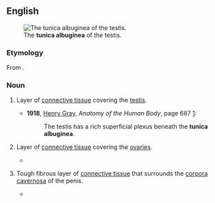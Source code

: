 ==English==
[[Image:Gray1149.png|thumb|The '''tunica albuginea''' of the testis.]]

===Etymology===
From {{uder|en|LL.|tunica albuginea||white membrane}}.

===Noun===
{{en-noun|tunicae albugineae}}
{{wikipedia}}

# {{lb|en|anatomy}} Layer of [[connective tissue]] covering the [[testis]].
#* '''1918''', [[w:Henry Gray|Henry Gray]], ''Anatomy of the Human Body'', page 687 [http://www.bartleby.com/107/pages/page687.html]:
#*: The testis has a rich superficial plexus beneath the '''tunica albuginea'''.
# {{lb|en|anatomy}} Layer of [[connective tissue]] covering the [[ovary|ovaries]].
#* {{quote-text|en|year=1867|author=Charles Delucena Meigs|title=Obstetrics: The Science and the Art|page=120|url=http://books.google.com/books?id=j_MIosH0okEC],|passage=If the '''tunica albuginea''' of an ovary be divided with a scalpel, the stroma may then be readily torn asunder by pulling the edges of the incision apart ...}}
# {{lb|en|anatomy}} Tough fibrous layer of [[connective tissue]] that surrounds the [[corpora cavernosa]] of the penis.
#* {{quote-book|en|year=2002|author=Carol B Benson|chapter=Erectile Dysfunction|title=Imaging of the Scrotum & Penis|url=http://books.google.com/books?id=TsuiJxypDyAC|page=274|isbn=1853175099
|passage=Scarring of the '''tunica albuginea''' results in a portion of the tunica that cannot stretch and expand as the cavernosal sinusoids.}}
